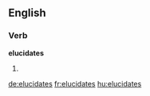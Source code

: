 
==English==

===Verb===
'''elucidates'''

# {{en-third-person singular of|elucidate}}

[[de:elucidates]]
[[fr:elucidates]]
[[hu:elucidates]]